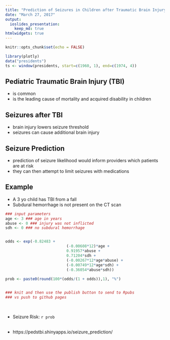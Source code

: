```yaml
---
title: "Prediction of Seizures in Children after Traumatic Brain Injury"
date: "March 27, 2017"
output: 
  ioslides_presentation:
    keep_md: true
htmlwidgets: true
---
```


```r
knitr::opts_chunk$set(echo = FALSE)

library(plotly)
data("presidents")
ts <- window(presidents, start=c(1960, 1), end=c(1974, 4))
```

## Pediatric Traumatic Brain Injury (TBI)

- is common
- is the leading cause of mortality and acquired disability in children

## Seizures after TBI

- brain injury lowers seizure threshold
- seizures can cause additional brain injury

## Seizure Prediction

- prediction of seizure likelihood would inform providers which patients are at risk
- they can then attempt to limit seizures with medications

## Example

- A 3 yo child has TBI from a fall
- Subdural hemorrhage is not present on the CT scan

```r
### input parameters
age <- 3 ### age in years
abuse <- 0 ### injury was not inflicted
sdh <- 0 ### no subdural hemorrhage


odds <- exp(-0.82483 + 
                           (-0.00608*12)*age + 
                           0.91957*abuse + 
                           0.71204*sdh + 
                           (-0.00267*12*age*abuse) +
                           (-0.00749*12*age*sdh) +
                           (-0.36054*abuse*sdh))
               
prob <- paste0(round(100*(odds/(1 + odds)),1), "%")


### knit and then use the publish button to send to Rpubs
### vs push to github pages
```
<br>

- Seizure Risk: `r prob`
<br>
<br>

- https://pedstbi.shinyapps.io/seizure_prediction/

